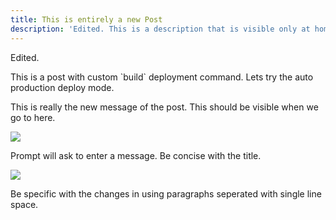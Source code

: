 ```yaml
---
title: This is entirely a new Post
description: 'Edited. This is a description that is visible only at home. '
---
```


Edited.

This is a post with custom \`build\` deployment command. Lets try the auto production deploy mode.

This is really the new message of the post. This should be visible when we go to here.

<Image src="https://assets.tina.io/4bfc19b1-f171-4b6d-9596-3c22a8198535/blog-post-3.jpg" />

Prompt will ask to enter a message. Be concise with the title.

![](/images/blog-post-1.jpg)

Be specific with the changes in using paragraphs seperated with single line space.
